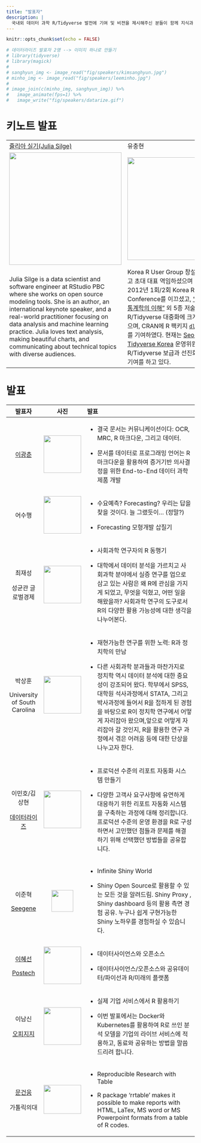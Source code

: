 ```yaml
---
title: "발표자"
description: |
  국내외 데이터 과학 R/Tidyverse 발전에 기여 및 비젼을 제시해주신 분들이 함께 지식과 경험을 나누는 자리입니다
---
```


```r
knitr::opts_chunk$set(echo = FALSE)

# 데이터라이즈 발표자 2명 --> 이미지 하나로 만들기 
# library(tidyverse)
# library(magick)
# 
# sanghyun_img <- image_read("fig/speakers/kimsanghyun.jpg")
# minho_img <- image_read("fig/speakers/leeminho.jpg")
# 
# image_join(c(minho_img, sanghyun_img)) %>% 
#   image_animate(fps=1) %>% 
#   image_write("fig/speakers/datarize.gif")
```

# 키노트 발표

|                                                                                                                                                                                                                                                                                                                                                                                     |                                                                                                                                                                                                                                                                                                                                                                                                                                                                                                                                                                                                                                                      |
|-------------------------------------------------------------------------------------------------------------------------------------------------------------------------------------------------------------------------------------------------------------------------------------------------------------------------------------------------------------------------------------|------------------------------------------------------------------------------------------------------------------------------------------------------------------------------------------------------------------------------------------------------------------------------------------------------------------------------------------------------------------------------------------------------------------------------------------------------------------------------------------------------------------------------------------------------------------------------------------------------------------------------------------------------|
| [쥴리아 실기(Julia Silge)](https://juliasilge.com/)                                                                                                                                                                                                                                                                                                                                 | 유충현                                                                                                                                                                                                                                                                                                                                                                                                                                                                                                                                                                                                                                               |
| ![](fig/julia_silge.jpg){width="300"}                                                                                                                                                                                                                                                                                                                                               | ![](fig/choonghyun_ryu.png){width="274"}                                                                                                                                                                                                                                                                                                                                                                                                                                                                                                                                                                                                             |
| Julia Silge is a data scientist and software engineer at RStudio PBC where she works on open source modeling tools. She is an author, an international keynote speaker, and a real-world practitioner focusing on data analysis and machine learning practice. Julia loves text analysis, making beautiful charts, and communicating about technical topics with diverse audiences. | Korea R User Group 창설을 주도하셨고 초대 대표 역임하셨으며 2011년, 2012년 1회/2회 Korea R User Conference를 이끄셨고, ["R을 이용한 통계학의 이해"](http://www.yes24.com/Product/Goods/8920562) 외 5종 저술을 통해 한글 R/Tidyverse 대중화에 크게 기여를 하셨으며, CRAN에 R 팩키지 [`dlookr`](https://cran.r-project.org/web/packages/dlookr/index.html), [`alookr`](https://cran.r-project.org/web/packages/alookr/index.html) 를 기여하였다. 현재는 [Seoul R Meetup](https://tidyverse-korea.github.io/seoul-R/), [Tidyverse Korea](https://www.facebook.com/groups/tidyverse) 운영위원으로 R/Tidyverse 보급과 선진화에 헌신적인 기여를 하고 있다. |

# 발표

+------------------------------------------------------------------------+---------------------------------------------------------------+-------------------------------------------------------------------------------------------------------------------------------------------------------------------------------------------------------------------------------------------------------------------------------------------------------------------------------------------------+
| 발표자                                                                 | 사진                                                          | 발표                                                                                                                                                                                                                                                                                                                                            |
+:======================================================================:+:=============================================================:+:================================================================================================================================================================================================================================================================================================================================================+
| [이광춘](https://education.rstudio.com/trainers/people/lee+kwangchun/) | ![](fig/speakers/kwangchun_lee.jpg){width="100"}              | -   결국 문서는 커뮤니케이션이다: OCR, MRC, R 마크다운, 그리고 데이터.                                                                                                                                                                                                                                                                          |
|                                                                        |                                                               |                                                                                                                                                                                                                                                                                                                                                 |
|                                                                        |                                                               | -   문서를 데이터로 프로그래밍 언어는 R 마크다운을 활용하여 증거기반 의사결정을 위한 End-to-End 데이터 과학 제품 개발                                                                                                                                                                                                                           |
+------------------------------------------------------------------------+---------------------------------------------------------------+-------------------------------------------------------------------------------------------------------------------------------------------------------------------------------------------------------------------------------------------------------------------------------------------------------------------------------------------------+
| 어수행                                                                 | ![](fig/speakers/soohaeng_eo.jpeg){width="100"}               | -   수요예측? Forecasting? 우리는 답을 찾을 것이다. 늘 그랬듯이... (정말?)                                                                                                                                                                                                                                                                      |
|                                                                        |                                                               |                                                                                                                                                                                                                                                                                                                                                 |
|                                                                        |                                                               | -   Forecasting 모형개발 삽질기                                                                                                                                                                                                                                                                                                                 |
+------------------------------------------------------------------------+---------------------------------------------------------------+-------------------------------------------------------------------------------------------------------------------------------------------------------------------------------------------------------------------------------------------------------------------------------------------------------------------------------------------------+
| 최재성                                                                 | ![](fig/speakers/jaesung_choi.jpg){width="100"}               | -   사회과학 연구자의 R 동행기                                                                                                                                                                                                                                                                                                                  |
|                                                                        |                                                               |                                                                                                                                                                                                                                                                                                                                                 |
| 성균관 글로벌경제                                                      |                                                               | -   대학에서 데이터 분석을 가르치고 사회과학 분야에서 실증 연구를 업으로 삼고 있는 사람은 왜 R에 관심을 가지게 되었고, 무엇을 익혔고, 어떤 일을 해왔을까? 사회과학 연구의 도구로서 R의 다양한 활용 가능성에 대한 생각을 나누어본다.                                                                                                             |
+------------------------------------------------------------------------+---------------------------------------------------------------+-------------------------------------------------------------------------------------------------------------------------------------------------------------------------------------------------------------------------------------------------------------------------------------------------------------------------------------------------+
| 박상훈                                                                 | ![](fig/speakers/sanghoon_park.jpg){width="100"}              | -   재현가능한 연구를 위한 노력: R과 정치학의 만남                                                                                                                                                                                                                                                                                              |
|                                                                        |                                                               |                                                                                                                                                                                                                                                                                                                                                 |
| University of South Carolina                                           |                                                               | -   다른 사회과학 분과들과 마찬가지로 정치학 역시 데이터 분석에 대한 중요성이 강조되어 왔다. 학부에서 SPSS, 대학원 석사과정에서 STATA, 그리고 박사과정에 들어서 R을 접하게 된 경험을 바탕으로 R이 정치학 연구에서 어떻게 자리잡아 왔으며,앞으로 어떻게 자리잡아 갈 것인지, R을 활용한 연구 과정에서 겪은 어려움 등에 대한 단상을 나누고자 한다. |
+------------------------------------------------------------------------+---------------------------------------------------------------+-------------------------------------------------------------------------------------------------------------------------------------------------------------------------------------------------------------------------------------------------------------------------------------------------------------------------------------------------+
| 이민호/김상현                                                          | ![](fig/speakers/datarize.gif){width="100"}                   | -   프로덕션 수준의 리포트 자동화 시스템 만들기                                                                                                                                                                                                                                                                                                 |
|                                                                        |                                                               |                                                                                                                                                                                                                                                                                                                                                 |
| [데이터라이즈](https://www.datarize.ai/)                               |                                                               | -   다양한 고객사 요구사항에 유연하게 대응하기 위한 리포트 자동화 시스템을 구축하는 과정에 대해 정리합니다. 프로덕션 수준의 운영 환경을 R로 구성하면서 고민했던 점들과 문제를 해결하기 위해 선택했던 방법들을 공유합니다.                                                                                                                       |
+------------------------------------------------------------------------+---------------------------------------------------------------+-------------------------------------------------------------------------------------------------------------------------------------------------------------------------------------------------------------------------------------------------------------------------------------------------------------------------------------------------+
| 이준혁                                                                 | ![](fig/speakers/joonhyuk_lee.jpg){width="58"}                | -   Infinite Shiny World                                                                                                                                                                                                                                                                                                                        |
|                                                                        |                                                               |                                                                                                                                                                                                                                                                                                                                                 |
| [Seegene](https://www.seegene.co.kr/)                                  |                                                               | -   Shiny Open Source로 활용할 수 있는 모든 것을 알려드림. Shiny Proxy , Shiny dashboard 등의 활용 측면 경험 공유. 누구나 쉽게 구현가능한 Shiny 노하우를 경험하실 수 있습니다.                                                                                                                                                                  |
+------------------------------------------------------------------------+---------------------------------------------------------------+-------------------------------------------------------------------------------------------------------------------------------------------------------------------------------------------------------------------------------------------------------------------------------------------------------------------------------------------------+
| [이혜선](http://www.postech.ac.kr/~hyelee)                             | ![](fig/speakers/hyeseon_lee.jpg){width="100"}                | -   데이터사이언스와 오픈소스                                                                                                                                                                                                                                                                                                                   |
|                                                                        |                                                               |                                                                                                                                                                                                                                                                                                                                                 |
| [Postech](https://postech.ac.kr/)                                      |                                                               | -   데이터사이언스/오픈소스와 공유데이터/파이선과 R/미래의 플랫폼                                                                                                                                                                                                                                                                               |
+------------------------------------------------------------------------+---------------------------------------------------------------+-------------------------------------------------------------------------------------------------------------------------------------------------------------------------------------------------------------------------------------------------------------------------------------------------------------------------------------------------+
| 이남신                                                                 | ![](fig/speakers/namshin_lee.jpeg){width="100"}               | -   실제 기업 서비스에서 R 활용하기                                                                                                                                                                                                                                                                                                             |
|                                                                        |                                                               |                                                                                                                                                                                                                                                                                                                                                 |
| [오피지지](https://www.op.gg/)                                         |                                                               | -   이번 발표에서는 Docker와 Kubernetes를 활용하여 R로 쓰인 분석 모델을 기업의 라이브 서비스에 적용하고, 동료와 공유하는 방법을 말씀드리려 합니다.                                                                                                                                                                                              |
+------------------------------------------------------------------------+---------------------------------------------------------------+-------------------------------------------------------------------------------------------------------------------------------------------------------------------------------------------------------------------------------------------------------------------------------------------------------------------------------------------------+
| [문건웅](https://github.com/cardiomoon)                                | ![](fig/speakers/keonwoong_moon.jpg){width="100" height="77"} | -   Reproducible Research with Table                                                                                                                                                                                                                                                                                                            |
|                                                                        |                                                               |                                                                                                                                                                                                                                                                                                                                                 |
| 가톨릭의대                                                             |                                                               | -   R package 'rrtable' makes it possible to make reports with HTML, LaTex, MS word or MS Powerpoint formats from a table of R codes.                                                                                                                                                                                                           |
+------------------------------------------------------------------------+---------------------------------------------------------------+-------------------------------------------------------------------------------------------------------------------------------------------------------------------------------------------------------------------------------------------------------------------------------------------------------------------------------------------------+
